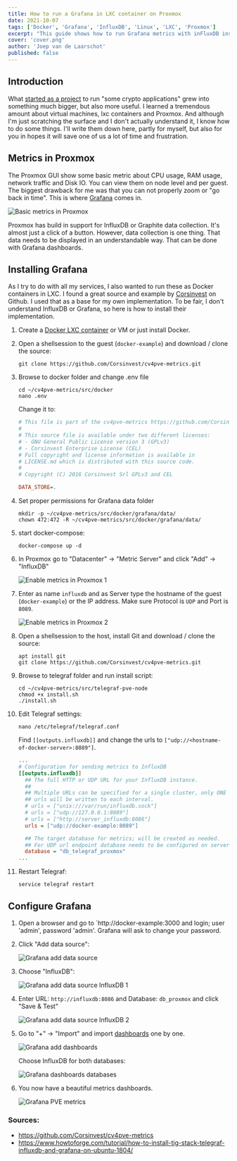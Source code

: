 ```yaml
---
title: How to run a Grafana in LXC container on Proxmox
date: 2021-10-07
tags: ['Docker', 'Grafana', 'InfluxDB', 'Linux', 'LXC', 'Proxmox']
excerpt: "This guide shows how to run Grafana metrics with inFluxDB inside an LXC container on Proxmox."
cover: 'cover.png'
author: 'Joep van de Laarschot'
published: false
---
```


## Introduction

What [started as a project](https://blog.joeplaa.com/building-a-proxmox-cluster/) to run "some crypto applications" grew into something much bigger, but also more useful. I learned a tremendous amount about virtual machines, lxc containers and Proxmox. And although I'm just scratching the surface and I don't actually understand it, I know how to do some things. I'll write them down here, partly for myself, but also for you in hopes it will save one of us a lot of time and frustration.

## Metrics in Proxmox

The Proxmox GUI show some basic metric about CPU usage, RAM usage, network traffic and Disk IO. You can view them on node level and per guest. The biggest drawback for me was that you can not properly zoom or "go back in time". This is where [Grafana](https://grafana.com/) comes in.

![Basic metrics in Proxmox](basic-metrics-in-proxmox.png)

Proxmox has build in support for InfluxDB or Graphite data collection. It's almost just a click of a button. However, data collection is one thing. That data needs to be displayed in an understandable way. That can be done with Grafana dashboards.

## Installing Grafana

As I try to do with all my services, I also wanted to run these as Docker containers in LXC. I found a great source and example by [Corsinvest](https://github.com/Corsinvest/cv4pve-metrics) on Github. I used that as a base for my own implementation. To be fair, I don't understand InfluxDB or Grafana, so here is how to install their implementation.

1. Create a [Docker LXC container](/how-to-run-docker-in-lxc-on-zfs-on-proxmox) or VM or just install Docker.

2. Open a shellsession to the guest (`docker-example`) and download / clone the source:

    ```shellsession
    git clone https://github.com/Corsinvest/cv4pve-metrics.git
    ```

3. Browse to docker folder and change .env file

    ```shellsession
    cd ~/cv4pve-metrics/src/docker
    nano .env
    ```

    Change it to:

    ```ini
    # This file is part of the cv4pve-metrics https://github.com/Corsinvest/cv4pve-metrics,
    #
    # This source file is available under two different licenses:
    # - GNU General Public License version 3 (GPLv3)
    # - Corsinvest Enterprise License (CEL)
    # Full copyright and license information is available in
    # LICENSE.md which is distributed with this source code.
    #
    # Copyright (C) 2016 Corsinvest Srl	GPLv3 and CEL

    DATA_STORE=.
    ```

4. Set proper permissions for Grafana data folder

    ```shellsession
    mkdir -p ~/cv4pve-metrics/src/docker/grafana/data/
    chown 472:472 -R ~/cv4pve-metrics/src/docker/grafana/data/
    ```

4. start docker-compose:

    ```shellsession
    docker-compose up -d
    ```

5. In Proxmox go to "Datacenter" -> "Metric Server" and click "Add" -> "InfluxDB"

    ![Enable metrics in Proxmox 1](metrics-in-proxmox1.png)

6. Enter as name `influxdb` and as Server type the hostname of the guest (`docker-example`) or the IP address. Make sure Protocol is `UDP` and Port is `8089`.

    ![Enable metrics in Proxmox 2](metrics-in-proxmox2.png)

7. Open a shellsession to the host, install Git and download / clone the source:

    ```shellsession
    apt install git
    git clone https://github.com/Corsinvest/cv4pve-metrics.git
    ```

8. Browse to telegraf folder and run install script:

    ```shellsession
    cd ~/cv4pve-metrics/src/telegraf-pve-node
    chmod +x install.sh
    ./install.sh
    ```

9. Edit Telegraf settings:

    ```shellsession
    nano /etc/telegraf/telegraf.conf
    ```

    Find `[[outputs.influxdb]]` and change the urls to `["udp://<hostname-of-docker-server>:8089"]`.

    ```ini
    ...
    # Configuration for sending metrics to InfluxDB
    [[outputs.influxdb]]
      ## The full HTTP or UDP URL for your InfluxDB instance.
      ##
      ## Multiple URLs can be specified for a single cluster, only ONE of the
      ## urls will be written to each interval.
      # urls = ["unix:///var/run/influxdb.sock"]
      # urls = ["udp://127.0.0.1:8089"]
      # urls = ["http://server_influxdb:8086"]
      urls = ["udp://docker-example:8089"]

      ## The target database for metrics; will be created as needed.
      ## For UDP url endpoint database needs to be configured on server side.
      database = "db_telegraf_proxmox"
    ...
    ```

10. Restart Telegraf:

    ```shellsession
    service telegraf restart
    ```

## Configure Grafana

1. Open a browser and go to `http://docker-example:3000 and login; user 'admin', password 'admin'. Grafana will ask to change your password.
2. Click "Add data source":

    ![Grafana add data source](grafana-add-data-source1.png)

2. Choose "InfluxDB":

    ![Grafana add data source InfluxDB 1](grafana-add-data-source2.png)

3. Enter URL: `http://influxdb:8086` and Database: `db_proxmox` and click "Save & Test"

    ![Grafana add data source InfluxDB 2](grafana-add-data-source3.png)

4. Go to "+" -> "Import" and import [dashboards](https://github.com/Corsinvest/cv4pve-metrics/tree/master/src/docker#configure-grafana) one by one.

    ![Grafana add dashboards](grafana-add-dashboards.png)

    Choose InfluxDB for both databases:

    ![Grafana dashboards databases](grafana-add-dashboards-db.png)

5. You now have a beautiful metrics dashboards.

    ![Grafana PVE metrics](grafana-pve-metrics.png)

<Alert type='info'>
    <h3 class='mt-1'>Sources:</h3>

* <https://github.com/Corsinvest/cv4pve-metrics>
* <https://www.howtoforge.com/tutorial/how-to-install-tig-stack-telegraf-influxdb-and-grafana-on-ubuntu-1804/>

</Alert>